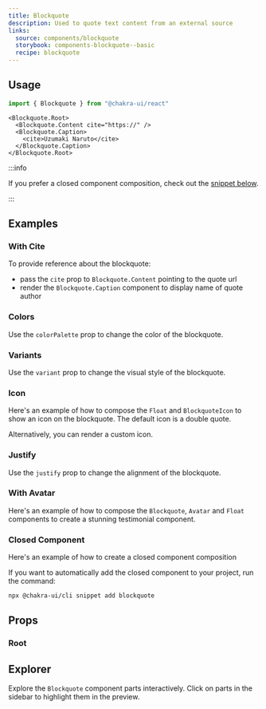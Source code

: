 ```yaml
---
title: Blockquote
description: Used to quote text content from an external source
links:
  source: components/blockquote
  storybook: components-blockquote--basic
  recipe: blockquote
---
```


<ExampleTabs name="blockquote-basic" />

## Usage

```jsx
import { Blockquote } from "@chakra-ui/react"
```

```tsx
<Blockquote.Root>
  <Blockquote.Content cite="https://" />
  <Blockquote.Caption>
    <cite>Uzumaki Naruto</cite>
  </Blockquote.Caption>
</Blockquote.Root>
```

:::info

If you prefer a closed component composition, check out the
[snippet below](#closed-component).

:::

## Examples

### With Cite

To provide reference about the blockquote:

- pass the `cite` prop to `Blockquote.Content` pointing to the quote url
- render the `Blockquote.Caption` component to display name of quote author

<ExampleTabs name="blockquote-with-cite" />

### Colors

Use the `colorPalette` prop to change the color of the blockquote.

<ExampleTabs name="blockquote-with-colors" />

### Variants

Use the `variant` prop to change the visual style of the blockquote.

<ExampleTabs name="blockquote-with-variants" />

### Icon

Here's an example of how to compose the `Float` and `BlockquoteIcon` to show an
icon on the blockquote. The default icon is a double quote.

<ExampleTabs name="blockquote-with-icon" />

Alternatively, you can render a custom icon.

<ExampleTabs name="blockquote-with-custom-icon" />

### Justify

Use the `justify` prop to change the alignment of the blockquote.

<ExampleTabs name="blockquote-with-justify" />

### With Avatar

Here's an example of how to compose the `Blockquote`, `Avatar` and `Float`
components to create a stunning testimonial component.

<ExampleTabs name="blockquote-with-avatar" />

### Closed Component

Here's an example of how to create a closed component composition

<ExampleCode name="blockquote-closed-component" />

If you want to automatically add the closed component to your project, run the
command:

```bash
npx @chakra-ui/cli snippet add blockquote
```

## Props

### Root

<PropTable component="Blockquote" part="Root" />

## Explorer

Explore the `Blockquote` component parts interactively. Click on parts in the
sidebar to highlight them in the preview.

<Explorer name="blockquote-basic" />
